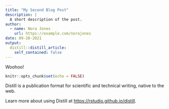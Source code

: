 ```yaml
---
title: "My Second Blog Post"
description: |
  A short description of the post.
author:
  - name: Nora Jones
    url: https://example.com/norajones
date: 09-20-2021
output:
  distill::distill_article:
    self_contained: false
---
```


Woohoo!


```r
knitr::opts_chunk$set(echo = FALSE)
```

Distill is a publication format for scientific and technical writing, native to the web.

Learn more about using Distill at <https://rstudio.github.io/distill>.


